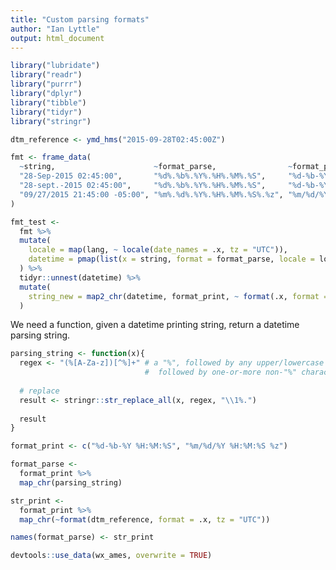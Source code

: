 ```yaml
---
title: "Custom parsing formats"
author: "Ian Lyttle"
output: html_document
---
```


```r
library("lubridate")
library("readr")
library("purrr")
library("dplyr")
library("tibble")
library("tidyr")
library("stringr")
```

```r
dtm_reference <- ymd_hms("2015-09-28T02:45:00Z")
```

```r
fmt <- frame_data(
  ~string,                      ~format_parse,                ~format_print,          ~lang,
  "28-Sep-2015 02:45:00",       "%d%.%b%.%Y%.%H%.%M%.%S",     "%d-%b-%Y %H:%M:%S",    "en",
  "28-sept.-2015 02:45:00",     "%d%.%b%.%Y%.%H%.%M%.%S",     "%d-%b-%Y %H:%M:%S",    "fr",
  "09/27/2015 21:45:00 -05:00", "%m%.%d%.%Y%.%H%.%M%.%S%.%z", "%m/%d/%Y %H:%M:%S %z", "en"
)

fmt_test <- 
  fmt %>%
  mutate(
    locale = map(lang, ~ locale(date_names = .x, tz = "UTC")),
    datetime = pmap(list(x = string, format = format_parse, locale = locale), parse_datetime)
  ) %>%
  tidyr::unnest(datetime) %>%
  mutate(
    string_new = map2_chr(datetime, format_print, ~ format(.x, format = .y))
  )
```

We need a function, given a datetime printing string, return a datetime parsing string.

```r
parsing_string <- function(x){
  regex <- "(%[A-Za-z])[^%]+" # a "%", followed by any upper/lowercase letter, 
                              #  followed by one-or-more non-"%" characters
  
  # replace 
  result <- stringr::str_replace_all(x, regex, "\\1%.")
  
  result
}
```


```r
format_print <- c("%d-%b-%Y %H:%M:%S", "%m/%d/%Y %H:%M:%S %z")

format_parse <- 
  format_print %>%
  map_chr(parsing_string)

str_print <-
  format_print %>%
  map_chr(~format(dtm_reference, format = .x, tz = "UTC"))

names(format_parse) <- str_print
```

```r
devtools::use_data(wx_ames, overwrite = TRUE)
```
